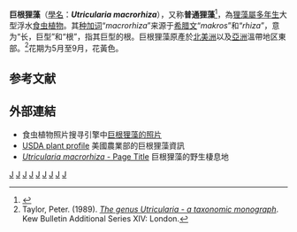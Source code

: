 {{noteTA
|G1=Carnivorous Plant
}}
{{Speciesbox 
| taxon = Utricularia macrorhiza
| authority = LeConte
| image = Utricularia macrorhiza flower.jpg
| synonyms = 
*''Lentibularia vulgaris'' var. ''americana''<br/><small>([[A.Gray|A.Gray]]) [[Nieuwl.|Nieuwl.]] & [[乔尔·卢埃拉|Lunell]]</small>
*''Megozipa macrorhiza''<br/><small>(LeConte) [[Raf.|Raf.]]</small>
*''Utricularia grandiflora''<br/><small>Martens</small>
*''Utricularia intermedia''<br/><small>Hayne</small> ? ''robbinsii'' <small>Wood</small>
*''Utricularia macrorhiza''<br/><small>LeConte ex Torrey</small>
*''Utricularia robbinsii''<br/><small>(Wood) Wood</small>
*''Utricularia vulgaris''<br/><small>[[雅各布·毕格罗|Bigelow]]</small>
*''Utricularia vulgaris'' var. ''americana''<br/><small>A.Gray</small>
*''Utricularia vulgaris'' subsp. ''macrorhiza''<br/><small>(LeConte) Clausen</small>
}}

'''巨根狸藻'''（[[學名|學名]]：'''''Utricularia macrorhiza'''''），又称'''普通狸藻'''<ref name="PLANTS">{{PLANTS|taxon=Utricularia macrorhiza|symbol=UTMA|accessdate=2008-12-28}}</ref>，為[[狸藻屬|狸藻屬]][[多年生植物|多年生]]大型浮水[[食虫植物|食虫植物]]。其[[种加词|种加词]]“''macrorhiza''”来源于[[希腊文|希腊文]]“''makros''”和“''rhiza''”，意为“长，巨型”和“根”，指其巨型的根。巨根狸藻原產於[[北美洲|北美洲]]以及[[亞洲|亞洲]]溫帶地区東部。<ref name="Taylor 1989">Taylor, Peter. (1989). ''[[狸藻属——分类学专著|The genus Utricularia - a taxonomic monograph]]''. Kew Bulletin Additional Series XIV: London.</ref>花期为5月至9月，花黃色。

== 参考文献 ==
{{Reflist|2}}

== 外部連結 ==
{{refbegin|2}}
* 食虫植物照片搜寻引擎中[http://www.cpphotofinder.com/utricularia-macrorhiza-724.html 巨根狸藻的照片] {{Wayback|url=http://www.cpphotofinder.com/utricularia-macrorhiza-724.html |date=20200927142823 }}
* [http://plants.usda.gov/java/nameSearch?keywordquery=Utricularia+macrorhiza&mode=sciname&submit.x=11&submit.y=12 USDA plant profile] {{Wayback|url=http://plants.usda.gov/java/nameSearch?keywordquery=Utricularia+macrorhiza&mode=sciname&submit.x=11&submit.y=12 |date=20121111143218 }} 美國農業部的巨根狸藻資訊
* [https://web.archive.org/web/20050817000555/http://pages.prodigy.net/peteluba/page16.html ''Utricularia macrorhiza'' - Page Title] 巨根狸藻的野生棲息地
{{commons-inline|Utricularia macrorhiza|巨根狸藻}}
{{wikispecies-inline|Utricularia macrorhiza|巨根狸藻}}
{{refend}}

{{Utricularia}}
{{两岸三地食虫植物}}
{{Taxonbar|from=Q7903097}}

[[Category:亚洲食虫植物|J]]
[[Category:北美洲食虫植物|J]]
[[Category:加拿大植物|J]]
[[Category:中国植物|J]]
[[Category:墨西哥植物|J]]
[[Category:俄羅斯植物|J]]
[[Category:美國植物|J]]
[[Category:狸藻屬|J]]
[[Category:狸藻组|J]]


{{狸藻属小作品}}